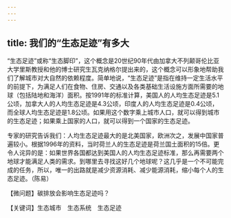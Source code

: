 ```yaml
---
---
---
```

title: 我们的“生态足迹”有多大
---




“生态足迹”或称“生态脚印”，这个概念是20世纪90年代由加拿大不列颠哥伦比亚大学里斯教授和他的博士研究生瓦克纳格尔提出来的，这个概念可以形象地帮助我们了解城市对大自然的依赖程度。简单地说，“生态足迹”是指在维持一定生活水平的前提下，为满足人们在食物、住房、交通以及各类基础生活设施方面所需要的地球（包括陆地和海洋）面积。按1991年的标准计算，美国人的人均生态足迹是5.1公顷，加拿大人的人均生态足迹是4.3公顷，印度人的人均生态足迹是0.4公顷，而全球人均生态足迹是1.8公顷。如果用这个数字乘上城市人口，就可以得到城市的生态足迹；如果乘上国家的人口，就可以得到一个国家的生态足迹。

专家的研究告诉我们：人均生态足迹最大的是北美国家，欧洲次之，发展中国家普遍较小。根据1996年的资料，当时荷兰人的生态足迹是荷兰国土面积的15倍。更令人诧异的是：如果世界各国都达到美国人的人均生态足迹标准，那么再需要两个地球才能满足人类的需求。到哪里去寻找这好几个地球呢？这几乎是一个不可能完成的任务，所以，唯一的出路就是减少资源消耗、减少能源消耗，缩小每个人的生态足迹。（陈易）





【微问题】碳排放会影响生态足迹吗？

【关键词】生态城市　生态系统　生态足迹